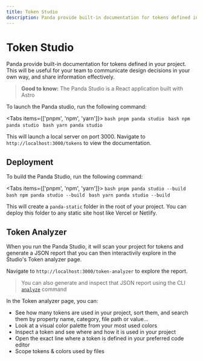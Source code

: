```yaml
---
title: Token Studio
description: Panda provide built-in documentation for tokens defined in your project. This will be useful for your team to communicate design decisions in your own way, and share information effectively.
---
```


# Token Studio

Panda provide built-in documentation for tokens defined in your project. This will be useful for your team to
communicate design decisions in your own way, and share information effectively.

> **Good to know:** The Panda Studio is a React application built with Astro

To launch the Panda studio, run the following command:

<Tabs items={['pnpm', 'npm', 'yarn']}>
  <Tab>
    ```bash
    pnpm panda studio
    ```
  </Tab>
  <Tab>
    ```bash
    npm panda studio
    ```
  </Tab>
  <Tab>
    ```bash
    yarn panda studio
    ```
  </Tab>
</Tabs>

This will launch a local server on port 3000. Navigate to `http://localhost:3000/tokens` to view the documentation.

## Deployment

To build the Panda Studio, run the following command:

<Tabs items={['pnpm', 'npm', 'yarn']}>
  <Tab>
    ```bash
    pnpm panda studio --build
    ```
  </Tab>
  <Tab>
    ```bash
    npm panda studio --build
    ```
  </Tab>
  <Tab>
    ```bash
    yarn panda studio --build
    ```
  </Tab>
</Tabs>

This will create a `panda-static` folder in the root of your project. You can deploy this folder to any static site host
like Vercel or Netlify.

## Token Analyzer

When you run the Panda Studio, it will scan your project for tokens and generate a JSON report that you can then interactivily explore in the Studio's Token analyzer page.

Navigate to `http://localhost:3000/token-analyzer` to explore the report.

> You can also generate and inspect that JSON report using the CLI [`analyze`](docs/references/cli.mdx#panda-analyze) command

In the Token analyzer page, you can:

- See how many tokens are used in your project, sort them, and search them by property name, category, file path or value...
- Look at a visual color palette from your most used colors
- Inspect a token and see where and how it is used in your project
- Open the exact line where a token is defined in your preferred code editor
- Scope tokens & colors used by files
